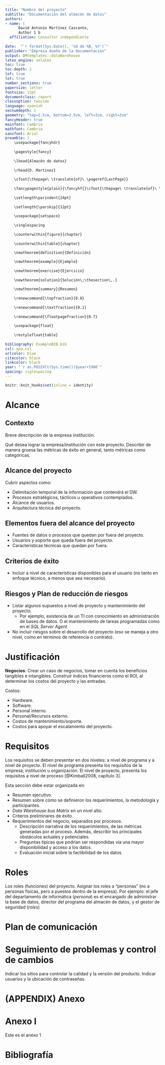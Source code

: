 ```yaml
---
title: "Nombre del proyecto"
subtitle: "Documentación del almacén de datos"
authors: 
- name: |
      David Antonio Martínez Cascante,  
      Author 1 b
  affiliation: Consultor independiente
  
date:  "`r format(Sys.Date(), '%d de %B, %Y')`"
publisher: "Empresa dueña de la documentación"
output: DMtemplates::dataWarehouse
latex_engine: xelatex
toc: true
toc-depth: 2
lof: true
lot: true
number_sections: true
papersize: letter
fontsize: 12pt
documentclass: report
classoption: twoside
language: spanish
secnumdepth: 1
geometry: "top=2.5cm, bottom=2.5cm, left=3cm, right=3cm"
fancyHeader: true
mainfont: Cambria
mathfont: Cambria
sansfont: Arial
preamble: |
    \usepackage{fancyhdr}
    
    \pagestyle{fancy}
    
    \lhead{Almacén de datos}
    
    \rhead{D. Martinez}
    
    \cfoot{\thepage\ \translate{of}\ \pageref{LastPage}}
    
    \fancypagestyle{plain}{\fancyhf{}\cfoot{\thepage\ \translate{of}\ \pageref{LastPage} }}
    
    \setlength\parindent{24pt}
    
    \setlength{\parskip}{12pt}
    
    \usepackage{setspace}
    
    \singlespacing
    
    \counterwithin{figure}{chapter}
    
    \counterwithin{table}{chapter}
    
    \newtheorem{definition}{Definición}

    \newtheorem{example}{Ejemplo}
    
    \newtheorem{exercise}{Ejercicio}
    
    \newtheorem{solution}{Solución\;\thesection\,.}
    
    \newtheorem{summary}{Resumen}
    
    \renewcommand{\topfraction}{0.8}
    
    \renewcommand{\textfraction}{0.1}
    
    \renewcommand{\floatpagefraction}{0.7}
    
    \usepackage{float}
    
    \restylefloat{table}
    
bibliography: ExampleBIB.bib
csl: apa.csl
urlcolor: blue
citecolor: black
linkcolor: black
year: "`r as.POSIXlt(Sys.time())$year+1900`"
spacing: siglespacing
---
```


```r
knitr::knit_hooks$set(inline = identity) 
```


# Alcance {#scope}
\index{A!Alcance}

## Contexto {#background}
\index{C!Contexto}

Breve descripción de la empresa institución.

Qué desea lograr la empresa/institución con este proyecto. Describir de manera gruesa las métricas de éxito en general, tanto métricas como categóricas.

## Alcance del proyecto {#projectscope}
\index{A!Alcance}

Cubrir aspectos como:

- Delimitación temporal de la información que contendrá el DW.
- Procesos estratégicos, tácticos u operativos contemplados.
- Alcance de usuarios.
- Arquitectura técnica del proyecto.

## Elementos fuera del alcance del proyecto {#exlusionsfromscope}
\index{E!Exclusiones del alcance}\index{A!Alcance!exclusiones}

- Fuentes de datos o procesos que quedan por fuera del proyecto.
- Usuarios y soporte que queda fuera del proyecto.
- Características técnicas que quedan por fuera.

## Criterios de éxito {#successcriteria}
\index{C!Criterios de éxito}\index{A!Alcance!criterios de éxito}

- Incluir a nivel de características disponibles para el usuario (no tanto en enfoque técnico, a menos que sea necesario).

## Riesgos y Plan de reducción de riesgos {#risks}
\index{R!Riesgos}\index{R!Riesgos!plan de reducción}\index{P!Plan!de reducción de riesgos}

- Listar algunos supuestos a nivel de proyecto y mantenimiento del proyecto.
    - Por ejemplo, existencia de un TI con conocimiento en administración de bases de datos. O el mantenimiento de tareas programadas como en el *SQL Server Agent*.
- No incluir riesgos sobre el desarrollo del proyecto (eso se maneja a otro nivel, como en términos de referencia o contrato).


# Justificación {#justification}
\index{J!Justificación}

**Negocios**: Crear un caso de negocios, tomar en cuenta los beneficios tangibles e intangibles. Construir índices financieros como el ROI, al determinar los costos del proyecto y las entradas.

Costos:

- Hardware.
- Software.
- Personal interno.
- Personal/Recursos externo.
- Costos de mantenimiento/soporte.
- Costos para apoyar el escalamiento del proyecto.

# Requisitos {#requisitos}
\index{R!Requisitos}

Los requisitos se deben presentar en dos niveles: a nivel de programa y a nivel de proyecto. El nivel de programa presenta los requisitos de la empresa, institución u organización. El nivel de proyecto, presenta los requisitos a nivel de proceso [@Kimball2008, capítulo 3].

Esta sección debe estar organizada en:

- Resumen ejecutivo.
- Resumen sobre cómo se definieron los requerimientos, la metodología y participantes.
- *Data Warehouse bus Matrix* en un nivel alto.
- Criteros preliminares de éxito.
- Requerimientos del negocio, separados por procesos.
    - Descripción narrativa de los requerimientos, de las métricas generadas por el proceso. Además, describir los principales obstáculos actuales y potenciales.
    - Preguntas típicas que podrían ser respondidas vía una mayor disponibilidad y acceso a los datos.
    - Evaluación inicial sobre la factibilidad de los datos.

# Roles {#roles}
\index{R!Roles}

Los roles (funciones) del proyecto. Asignar los roles a "personas" (no a personas físicas, pero a puestos dentro de la empresa). Por ejemplo: el jefe del departamento de informática (*persona*) es el encargado de administrar la base de datos, director del programa del almacén de datos, y el gestor de seguridad (*roles*)

# Plan de comunicación {#comunicationplan}
\index{C!Comunicación!Plan de}\index{P!Plan!de comunicaciones}


# Seguimiento de problemas y control de cambios {#issuesandcontrol}
\index{P!Problemas!seguimiento de}\index{B!Bugs}\index{I!Issues}\index{C!Control de versión}\index{V!Versión!control de}

Indicar los sitios para controlar la calidad y la versión del producto. Indicar usuarios y la ubicación de contraseñas.

# (APPENDIX) Anexo {-}

# Anexo I

Este es el anexo 1



\begingroup
\small
\printindex
\vfill
\endgroup


# Bibliografía {-}


\setlength{\parindent}{-0.2in}
\setlength{\leftskip}{0.2in}
\setlength{\parskip}{8pt}
\noindent
